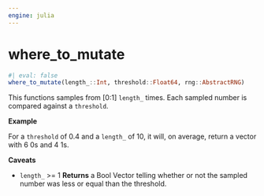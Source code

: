 ```yaml
---
engine: julia
---
```


# where_to_mutate {#sec-doc}
    

::: {.callout-note appearance="simple" title="docblock" collapse=false}    


```julia
#| eval: false
where_to_mutate(length_::Int, threshold::Float64, rng::AbstractRNG)

```

This functions samples from [0:1] `length_` times. Each sampled number is compared against a `threshold`.
 
**Example**
 
For a `threshold` of 0.4 and a `length_` of 10, it will, on average, return a vector  with 6 0s and 4 1s.  
 
**Caveats**
 
  * `length_` >= 1
**Returns** a Bool Vector telling whether or not the sampled number was less or equal  than the threshold. 
 


:::
    

